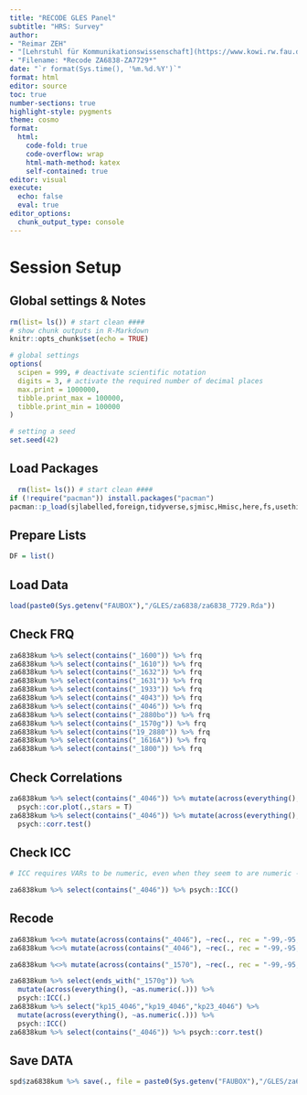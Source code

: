 ```yaml
---
title: "RECODE GLES Panel"
subtitle: "HRS: Survey"
author:
- "Reimar ZEH"
- "[Lehrstuhl für Kommunikationswissenschaft](https://www.kowi.rw.fau.de)"
- "Filename: *Recode ZA6838-ZA7729*"
date: "`r format(Sys.time(), '%m.%d.%Y')`"
format: html
editor: source
toc: true
number-sections: true
highlight-style: pygments
theme: cosmo
format:
  html: 
    code-fold: true
    code-overflow: wrap
    html-math-method: katex
    self-contained: true
editor: visual
execute: 
  echo: false
  eval: true
editor_options: 
  chunk_output_type: console
---
```


# Session Setup

## Global settings & Notes

```r
rm(list= ls()) # start clean ####
# show chunk outputs in R-Markdown
knitr::opts_chunk$set(echo = TRUE)

# global settings
options(
  scipen = 999, # deactivate scientific notation
  digits = 3, # activate the required number of decimal places
  max.print = 1000000,
  tibble.print_max = 100000,
  tibble.print_min = 100000
)

# setting a seed
set.seed(42)
```

## Load Packages

```r
  rm(list= ls()) # start clean ####
if (!require("pacman")) install.packages("pacman")
pacman::p_load(sjlabelled,foreign,tidyverse,sjmisc,Hmisc,here,fs,usethis,labelled,janitor,magrittr)
```

## Prepare Lists

```r
DF = list()
```

## Load Data

```r
load(paste0(Sys.getenv("FAUBOX"),"/GLES/za6838/za6838_7729.Rda"))
```

## Check FRQ

```r
za6838kum %>% select(contains("_1600")) %>% frq
za6838kum %>% select(contains("_1610")) %>% frq
za6838kum %>% select(contains("_1632")) %>% frq
za6838kum %>% select(contains("_1631")) %>% frq
za6838kum %>% select(contains("_1933")) %>% frq
za6838kum %>% select(contains("_4043")) %>% frq
za6838kum %>% select(contains("_4046")) %>% frq
za6838kum %>% select(contains("_2880bo")) %>% frq
za6838kum %>% select(contains("_1570g")) %>% frq
za6838kum %>% select(contains("19_2880")) %>% frq
za6838kum %>% select(contains("_1616A")) %>% frq
za6838kum %>% select(contains("_1800")) %>% frq

```


## Check Correlations
```r
za6838kum %>% select(contains("_4046")) %>% mutate(across(everything(), ~as.numeric(.))) %>%
  psych::cor.plot(.,stars = T)
za6838kum %>% select(contains("_4046")) %>% mutate(across(everything(), ~as.numeric(.))) %>%
  psych::corr.test()
```

## Check ICC
```r
# ICC requires VARs to be numeric, even when they seem to are numeric -> mutate!

za6838kum %>% select(contains("_4046")) %>% psych::ICC()

```


## Recode

```r
za6838kum %<>% mutate(across(contains("_4046"), ~rec(., rec = "-99,-95,-93=NA; else = copy")))
za6838kum %<>% mutate(across(contains("_4046"), ~rec(., rec = "-99,-95,-93=NA; else = copy"))) 

za6838kum %<>% mutate(across(contains("_1570"), ~rec(., rec = "-99,-95,-93=NA; else = copy")))

za6838kum %>% select(ends_with("_1570g")) %>% 
  mutate(across(everything(), ~as.numeric(.))) %>%
  psych::ICC(.)
za6838kum %>% select("kp15_4046","kp19_4046","kp23_4046") %>% 
  mutate(across(everything(), ~as.numeric(.))) %>%
  psych::ICC()
za6838kum %>% select(contains("_4046")) %>% psych::corr.test()
```

## Save DATA

```r
spd$za6838kum %>% save(., file = paste0(Sys.getenv("FAUBOX"),"/GLES/za6838/za6838_7729.Rda"))
```
